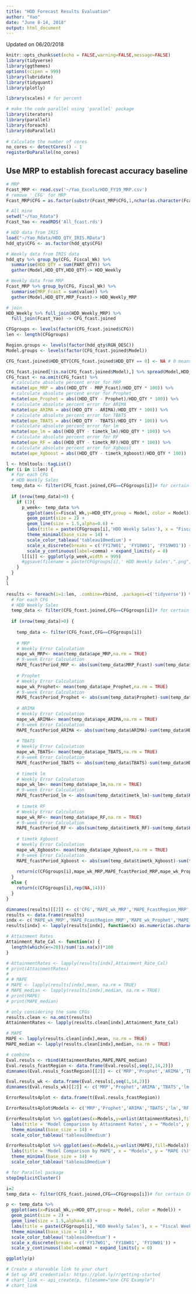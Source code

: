 ```yaml
---
title: "HDD Forecast Results Evaluation"
author: "Yao"
date: "June 8-14, 2018"
output: html_document
---
```


Updated on 06/20/2018
```r
knitr::opts_chunk$set(echo = FALSE,warning=FALSE,message=FALSE)
library(tidyverse)
library(ggthemes)
options(scipen = 999)
library(lubridate)
library(tidyquant)
library(plotly)

library(scales) # for percent

# make the code parallel using 'parallel' package
library(iterators)
library(parallel)
library(foreach)
library(doParallel)
 
# Calculate the number of cores
no_cores <- detectCores() - 1
registerDoParallel(no_cores)
```

## Use MRP to establish forecast accuracy baseline

```r
# MRP
Fcast_MRP <- read.csv('~/Yao_Excels/HDD_FY19_MRP.csv') 
# remove '_CFG' for MRP
Fcast_MRP$CFG = as.factor(substr(Fcast_MRP$CFG,1,nchar(as.character(Fcast_MRP$CFG))-4))

# All mine
setwd("~/Yao_Rdata")
Fcast_Yao <- readRDS('All_fcast.rds')

# HDD data from IRIS
load("~/Yao_Rdata/HDD_QTY_IRIS.RData")
hdd_qty$CFG <- as.factor(hdd_qty$CFG)
```

```r
# Weekly data from IRIS data
hdd_qty %>% group_by(CFG, Fiscal_Wk) %>%
  summarise(HDD_QTY = sum(PART_QTY)) %>%
  gather(Model,HDD_QTY,HDD_QTY)-> HDD_Weekly

# Weekly data from MRP
Fcast_MRP %>% group_by(CFG, Fiscal_Wk) %>%
  summarise(MRP_Fcast = sum(value)) %>%
  gather(Model,HDD_QTY,MRP_Fcast)-> HDD_Weekly_MRP

# join
HDD_Weekly %>% full_join(HDD_Weekly_MRP) %>% 
  full_join(Fcast_Yao) -> CFG_fcast.joined
```

```r
CFGgroups <- levels(factor(CFG_fcast.joined$CFG))
len <- length(CFGgroups)

Region.groups <- levels(factor(hdd_qty$RGN_DESC))
Model.groups <- levels(factor(CFG_fcast.joined$Model))

CFG_fcast.joined$HDD_QTY[CFG_fcast.joined$HDD_QTY == 0] <- NA # 0 means no forecast

CFG_fcast.joined[!is.na(CFG_fcast.joined$Model),] %>% spread(Model,HDD_QTY) -> CFG_fcast
CFG_fcast <- na.omit(CFG_fcast) %>% 
  # calculate absolute percent error for MRP
  mutate(ape_MRP = abs((HDD_QTY - MRP_Fcast)/HDD_QTY * 100)) %>%
  # calculate absolute percent error for Prophet
  mutate(ape_Prophet = abs((HDD_QTY - Prophet)/HDD_QTY * 100)) %>%
  # calculate absolute percent error for ARIMA
  mutate(ape_ARIMA = abs((HDD_QTY - ARIMA)/HDD_QTY * 100)) %>%
  # calculate absolute percent error for TBATS
  mutate(ape_TBATS = abs((HDD_QTY - TBATS)/HDD_QTY * 100)) %>%
  # calculate absolute percent error for lm
  mutate(ape_lm = abs((HDD_QTY - timetk_lm)/HDD_QTY * 100)) %>%
  # calculate absolute percent error for RF
  mutate(ape_RF = abs((HDD_QTY - timetk_RF)/HDD_QTY * 100)) %>%
  # calculate absolute percent error for Xgboost
  mutate(ape_Xgboost = abs((HDD_QTY - timetk_Xgboost)/HDD_QTY * 100))

l <- htmltools::tagList()
for (i in 1:len) {
  # For each CFG
  # HDD Weekly Sales
  temp_data <- filter(CFG_fcast.joined,CFG==CFGgroups[i])# for certain CFG
  
  if (nrow(temp_data)>0) {
    if (1){
      p_week<- temp_data %>%
        ggplot(aes(x=Fiscal_Wk,y=HDD_QTY,group = Model, color = Model)) +
        geom_point(size = 2) +
        geom_line(size = 1.5,alpha=0.6) +
        labs(title = paste(CFGgroups[i],'HDD Weekly Sales'), x = "Fiscal Week", y = "Part Quantity") + 
        theme_minimal(base_size = 14) + 
        scale_color_tableau('tableau10medium') + 
        scale_x_discrete(breaks = c('FY17W01', 'FY18W01', 'FY19W01')) +
        scale_y_continuous(label=comma) + expand_limits(y = 0)
      l[[i]] <- ggplotly(p_week,width = 999)
      #ggsave(filename = paste(CFGgroups[i],' HDD Weekly Sales',".png",sep = ''), p_week, width=10)
    }
  }
}
l
```

```r
results <- foreach(i=1:len, .combine=rbind, .packages=c('tidyverse')) %dopar% {
  # For each CFG
  # HDD Weekly Sales
  temp_data <- filter(CFG_fcast.joined,CFG==CFGgroups[i])# for certain CFG
  
  if (nrow(temp_data)>0) {
    
    temp_data <- filter(CFG_fcast,CFG==CFGgroups[i])
    
    # MRP
    # Weekly Error Calculation
    mape_wk_MRP<- mean(temp_data$ape_MRP,na.rm = TRUE)
    # 9-week Error Calculation
    MAPE_fcastPeriod_MRP <- abs(sum(temp_data$MRP_Fcast)-sum(temp_data$HDD_QTY))/sum(temp_data$HDD_QTY) * 100
    
    # Prophet
    # Weekly Error Calculation
    mape_wk_Prophet<- mean(temp_data$ape_Prophet,na.rm = TRUE)
    # 9-week Error Calculation
    MAPE_fcastPeriod_Prophet <- abs(sum(temp_data$Prophet)-sum(temp_data$HDD_QTY))/sum(temp_data$HDD_QTY) * 100
    
    # ARIMA
    # Weekly Error Calculation
    mape_wk_ARIMA<- mean(temp_data$ape_ARIMA,na.rm = TRUE)
    # 9-week Error Calculation
    MAPE_fcastPeriod_ARIMA <- abs(sum(temp_data$ARIMA)-sum(temp_data$HDD_QTY))/sum(temp_data$HDD_QTY) * 100
    
    # TBATS
    # Weekly Error Calculation
    mape_wk_TBATS<- mean(temp_data$ape_TBATS,na.rm = TRUE)
    # 9-week Error Calculation
    MAPE_fcastPeriod_TBATS <- abs(sum(temp_data$TBATS)-sum(temp_data$HDD_QTY))/sum(temp_data$HDD_QTY) * 100
    
    # timetk lm
    # Weekly Error Calculation
    mape_wk_lm<- mean(temp_data$ape_lm,na.rm = TRUE)
    # 9-week Error Calculation
    MAPE_fcastPeriod_lm <- abs(sum(temp_data$timetk_lm)-sum(temp_data$HDD_QTY))/sum(temp_data$HDD_QTY) * 100
    
    # timetk RF
    # Weekly Error Calculation
    mape_wk_RF<- mean(temp_data$ape_RF,na.rm = TRUE)
    # 9-week Error Calculation
    MAPE_fcastPeriod_RF <- abs(sum(temp_data$timetk_RF)-sum(temp_data$HDD_QTY))/sum(temp_data$HDD_QTY) * 100
    
    # timetk Xgboost
    # Weekly Error Calculation
    mape_wk_Xgboost<- mean(temp_data$ape_Xgboost,na.rm = TRUE)
    # 9-week Error Calculation
    MAPE_fcastPeriod_Xgboost <- abs(sum(temp_data$timetk_Xgboost)-sum(temp_data$HDD_QTY))/sum(temp_data$HDD_QTY) * 100
    
    return(c(CFGgroups[i],mape_wk_MRP,MAPE_fcastPeriod_MRP,mape_wk_Prophet,MAPE_fcastPeriod_Prophet,mape_wk_ARIMA,MAPE_fcastPeriod_ARIMA,mape_wk_TBATS,MAPE_fcastPeriod_TBATS,mape_wk_lm,MAPE_fcastPeriod_lm,mape_wk_RF,MAPE_fcastPeriod_RF,mape_wk_Xgboost,MAPE_fcastPeriod_Xgboost))
  }
  else {
    return(c(CFGgroups[i],rep(NA,14)))
  }
}

dimnames(results)[[2]] <- c('CFG','MAPE_wk_MRP','MAPE_FcastRegion_MRP','MAPE_wk_Prophet','MAPE_FcastRegion_Prophet','MAPE_wk_ARIMA','MAPE_FcastRegion_ARIMA','MAPE_wk_TBATS','MAPE_FcastRegion_TBATS','MAPE_wk_lm','MAPE_FcastRegion_lm','MAPE_wk_RF','MAPE_FcastRegion_RF','MAPE_wk_Xgboost','MAPE_FcastRegion_Xgboost')
results <- data.frame(results)
indx <- c('MAPE_wk_MRP','MAPE_FcastRegion_MRP','MAPE_wk_Prophet','MAPE_FcastRegion_Prophet','MAPE_wk_ARIMA','MAPE_FcastRegion_ARIMA','MAPE_wk_TBATS','MAPE_FcastRegion_TBATS','MAPE_wk_lm','MAPE_FcastRegion_lm','MAPE_wk_RF','MAPE_FcastRegion_RF','MAPE_wk_Xgboost','MAPE_FcastRegion_Xgboost')
results[indx] <- lapply(results[indx], function(x) as.numeric(as.character(x)))

# Attainment Rates
Attainment_Rate_Cal <- function(x) {
  length(which(x<=20))/sum(!is.na(x))*100
}

# AttainmentRates <- lapply(results[indx],Attainment_Rate_Cal)
# print(AttainmentRates)
# 
# # MAPE
# MAPE <- lapply(results[indx],mean, na.rm = TRUE)
# MAPE_median <- lapply(results[indx],median, na.rm = TRUE)
# print(MAPE)
# print(MAPE_median)

# only considering the same CFGs
results.clean <- na.omit(results)
AttainmentRates <- lapply(results.clean[indx],Attainment_Rate_Cal)

# MAPE
MAPE <- lapply(results.clean[indx],mean, na.rm = TRUE)
MAPE_median <- lapply(results.clean[indx],median, na.rm = TRUE)

# combine
Eval.resuls <- rbind(AttainmentRates,MAPE,MAPE_median)
Eval.resuls_fcastRegion <- data.frame(Eval.resuls[,seq(2,14,2)])
dimnames(Eval.resuls_fcastRegion)[[2]] <- c('MRP','Prophet','ARIMA','TBATS','lm','RF','Xgboost')

Eval.resuls_wk <- data.frame(Eval.resuls[,seq(1,14,2)])
dimnames(Eval.resuls_wk)[[2]] <- c('MRP','Prophet','ARIMA','TBATS','lm','RF','Xgboost')
```

```r
ErrorResults4plot <- data.frame(t(Eval.resuls_fcastRegion))

ErrorResults4plot$Models <- c('MRP','Prophet','ARIMA','TBATS','lm','RF','Xgboost')

ErrorResults4plot %>% ggplot(aes(x=Models,y=unlist(AttainmentRates),fill=Models)) + geom_bar(stat = "identity") +
  labs(title = 'Model Comparison by Attainment Rates', x = "Models", y = "Attainment Rates (%)") + 
  theme_minimal(base_size = 14) + 
  scale_color_tableau('tableau10medium')

ErrorResults4plot %>% ggplot(aes(x=Models,y=unlist(MAPE),fill=Models)) + geom_bar(stat = "identity") +
  labs(title = 'Model Comparison by MAPE', x = "Models", y = "MAPE (%)") + 
  theme_minimal(base_size = 14) + 
  scale_color_tableau('tableau10medium')
```

```r
# for Parallel package
stopImplicitCluster()
```

```r
i=2
temp_data <- filter(CFG_fcast.joined,CFG==CFGgroups[i])# for certain CFG

p <- temp_data %>%
  ggplot(aes(x=Fiscal_Wk,y=HDD_QTY,group = Model, color = Model)) +
  geom_point(size = 2) +
  geom_line(size = 1.5,alpha=0.6) +
  labs(title = paste(CFGgroups[i],'HDD Weekly Sales'), x = "Fiscal Week", y = "Part Quantity") + 
  theme_minimal(base_size = 14) + 
  scale_color_tableau('tableau10medium') + 
  scale_x_discrete(breaks = c('FY17W01', 'FY18W01', 'FY19W01')) +
  scale_y_continuous(label=comma) + expand_limits(y = 0)

ggplotly(p)

# Create a shareable link to your chart
# Set up API credentials: https://plot.ly/r/getting-started
# chart_link <- api_create(p, filename="one CFG Example")
# chart_link

```

